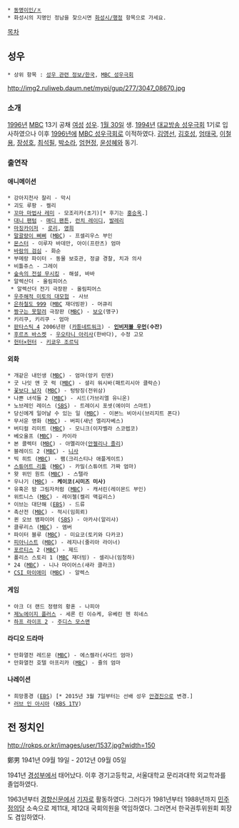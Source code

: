  * [[동명이인/ㅈ]]
 * 화성시의 지명인 정남을 찾으시면 [[화성시/행정]] 항목으로 가세요.

[[목차]]
== 성우 ==
 * 상위 항목 : [[성우 관련 정보/한국]], [[MBC 성우극회]]
http://img2.ruliweb.daum.net/mypi/gup/277/3047_08670.jpg

=== 소개 ===
[[1996년]] [[문화방송|MBC]] 13기 공채 [[여성]] [[성우]]. [[1월 30일]] 생. [[1994년]] [[대교방송 성우극회]] 1기로 입사하였으나 이후 [[1996년]]에 [[MBC 성우극회]]로 이적하였다. [[김영선(성우)|김영선]], [[김호성]], [[엄태국]], [[이철용]], [[장성호]], [[최석필]], [[박소라]], [[엄현정]], [[윤성혜]]와 동기.

=== 출연작 ===
==== 애니메이션 ====
 * 강아지천사 찰리 - 막시
 * 괴도 루팡 - 켈리
 * [[꼬마 마법사 레미]] - 모조리카(초기)[* 후기는 [[홍승옥]].]
 * [[대니 팬텀]] - [[매디 팬튼]], [[런치 레이디]], [[발레리]]
 * [[마징카이저(OVA)|마징카이저]] - [[로리&롤|로리]], [[호노오 쥰|영희]]
 * [[말괄량이 삐삐]] ([[문화방송|MBC]]) - 프셀리우스 부인
 * [[몬스터(만화)|몬스터]] - 이루자 바데만, 아이(프란츠) 엄마
 * [[바람의 검심]] - 화순
 * 부메랑 파이터 - 동물 보호관, 정글 경찰, 치과 의사
 * 비틀쥬스 - 그레이
 * [[숲속의 전설 무시킹]] - 해설, 바바
 * 알렉산더 - 올림피어스
  * 알렉산더 전기 극장판 - 올림피어스
 * [[우주해적 미토의 대모험]] - 사브
 * [[은하철도 999]] ([[문화방송|MBC]] 재더빙판) - 머큐리
 * [[짱구는 못말려]] 극장판 ([[문화방송|MBC]]) - [[보오]](맹구)
 * 키리쿠, 키리쿠 - 엄마
 * [[판타스틱 4]] 2006년판 ([[카툰네트워크]]) - '''[[인비저블 우먼]](수잔)'''
 * [[후르츠 바스켓]] - [[우오타니 아리사]](한바다), 수정 고모
 * [[헌터×헌터]] - [[키쿄우 조르딕]]

==== 외화 ====
 * 개같은 내인생 ([[문화방송|MBC]]) - 엄마(앙키 린덴)
 * 굿 나잇 앤 굿 럭 ([[문화방송|MBC]]) - 셜리 워시바(패트리시아 클락슨)
 * [[꽃보다 남자]] ([[문화방송|MBC]]) - 텅탕징(전위삼)
 * 나쁜 녀석들 2 ([[문화방송|MBC]]) - 시드(가브리엘 유니온)
 * 노브레인 레이스 ([[SBS]]) - 트레이시 포셋(에이미 스마트)
 * 당신에게 일어날 수 있는 일 ([[문화방송|MBC]]) - 이본느 비아시(브리지트 폰다)
 * 무서운 영화 ([[문화방송|MBC]]) - 버피(새넌 엘리자베스)
 * 버티컬 리미트 ([[문화방송|MBC]]) - 모니크(이자벨라 스코렙코)
 * 베오울프 ([[문화방송|MBC]]) - 카이라
 * 본 콜렉터 ([[문화방송|MBC]]) - 아멜리아([[안젤리나 졸리]])
 * 블레이드 2 ([[문화방송|MBC]]) - [[니사]]
 * 빅 히트 ([[문화방송|MBC]]) - 팸(크리스티나 애플게이트)
 * [[스튜어트 리틀]] ([[문화방송|MBC]]) - 카밀(스튜어트 가짜 엄마)
 * 왓 위민 원트 ([[문화방송|MBC]]) - 스텔라
 * 우나기 ([[문화방송|MBC]]) - '''케이코(시미즈 미사)'''
 * 유혹은 밤 그림자처럼 ([[문화방송|MBC]]) - 캐서린(레이몬드 부인)
 * 위트니스 ([[문화방송|MBC]]) - 레이첼(켈리 맥길리스)
 * 이브는 대단해 ([[한국교육방송공사|EBS]]) - 드류
 * 촉산전 ([[문화방송|MBC]]) - 적시(임희뢰)
 * 퀸 오브 뱀파이어 ([[SBS]]) - 아카샤(알리샤)
 * 클루리스 ([[문화방송|MBC]]) - 엠버
 * 파이터 블루 ([[문화방송|MBC]]) - 미요코(토키와 다카코)
 * [[피아니스트]] ([[문화방송|MBC]]) - 레지나(줄리아 라이너)
 * [[포르티스]] 2 ([[문화방송|MBC]]) - 제드
 * 폴리스 스토리 1 ([[문화방송|MBC]] 재더빙) - 셀리나(임청하)
 * 24 ([[문화방송|MBC]]) - 니나 마이어스(새라 클라크)
 * [[CSI 마이애미]] ([[문화방송|MBC]]) - 알렉스

==== 게임 ====
 * 아크 더 랜드 정령의 황혼 - 나피아
 * [[제노에이지 시리즈|제노에이지 플러스]] - 세론 린 이슈케, 유베린 헨 히네스
 * [[하프 라이프 2]] - [[주디스 모스맨]]

==== 라디오 드라마 ====
 * 만화열전 레드문 ([[문화방송|MBC]]) - 에스켈라(사다드 엄마)
 * 만화열전 호텔 아프리카 ([[문화방송|MBC]]) - 쥴의 엄마

==== 나레이션 ====
 * 희망풍경 ([[한국교육방송공사|EBS]]) [* 2015년 3월 7일부터는 선배 성우 [[안경진]]으로 변경.]
 * [[러브 인 아시아]] ([[KBS 1TV]])

== 전 정치인 ==
http://rokps.or.kr/images/user/1537.jpg?width=150

鄭男
1941년 09월 19일 - 2012년 09월 05일

1941년 [[경성부]]에서 태어났다. 이후 경기고등학교, 서울대학교 문리과대학 외교학과를 졸업하였다.

1963년부터 [[경향신문]]에서 [[기자(직업)|기자]]로 활동하였다. 그러다가 1981년부터 1988년까지 [[민주정의당]] 소속으로 제11대, 제12대 국회의원을 역임하였다. 그러면서 한국권투위원회 회장도 겸임하였다.
